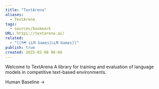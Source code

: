 ```yaml
---
title: "TextArena"
aliases:
  - TextArena
tags:
  - sources/bookmark
URL: https://textarena.ai/
related:
  - "[[🗺️ LLM Games|LLM Games]]"
publish: true
created: 2025-02-08 08:04
---
```


Welcome to
TextArena
A library for training and evaluation of language models in competitive text-based environments.

Human Baseline →
